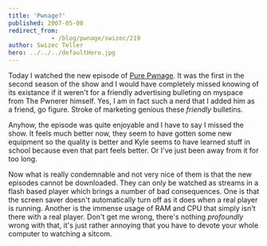```yaml
---
title: 'Pwnage?'
published: 2007-05-08
redirect_from: 
            - /blog/pwnage/swizec/219
author: Swizec Teller
hero: ../../../defaultHero.jpg
---
```

Today I watched the new episode of [Pure Pwnage](http://www.purepwnage.com). It was the first in the second season of the show and I would have completely missed knowing of its existance if it weren't for a friendly advertising bulleting on myspace from The Pwnerer himself. Yes, I am in fact such a nerd that I added him as a friend, go figure. Stroke of marketing genious these _friendly_ bulletins.

Anyhow, the episode was quite enjoyable and I have to say I missed the show. It feels much better now, they seem to have gotten some new equipment so the quality is better and Kyle seems to have learned stuff in school because even that part feels better. Or I've just been away from it for too long.

Now what is really condemnable and not very nice of them is that the new episodes cannot be downloaded. They can only be watched as streams in a flash based player which brings a number of bad consequences. One is that the screen saver doesn't automatically turn off as it does when a real player is running. Another is the immense usage of RAM and CPU that simply isn't there with a real player. Don't get me wrong, there's nothing _profoundly_ wrong with that, it's just rather annoying that you have to devote your whole computer to watching a sitcom.